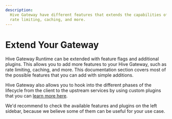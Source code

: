 ```yaml
---
description:
  Hive Gateway have different features that extends the capabilities of your GraphQL API such as
  rate limiting, caching, and more.
---
```



# Extend Your Gateway

Hive Gateway Runtime can be extended with feature flags and additional plugins. This allows you to
add more features to your Hive Gateway, such as rate limiting, caching, and more. This documentation
section covers most of the possible features that you can add with simple additions.

Hive Gateway also allows you to hook into the different phases of the lifecycle from the client to
the upstream services by using custom plugins that you can
[learn more here](/v1/serve/features/custom-plugins).

<Callout>
  We'd recommend to check the available features and plugins on the left sidebar, because we believe
  some of them can be useful for your use case.
</Callout>

